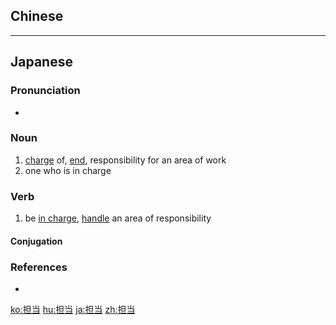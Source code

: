 {{also|擔當}}
==Chinese==
{{zh-see|擔當}}

----

==Japanese==
{{ja-kanjitab|たん|とう|yomi=on}}

===Pronunciation===
* {{ja-pron|たんとう|yomi=o}}

===Noun===
{{ja-noun|たんとう}}
# [[charge]] of, [[end]], responsibility for an area of work
# one who is in charge
#: {{ja-usex|２年生の担当です。|に ねん せい の たんとう です。|I am in charge of the 2nd-grade class.}}

===Verb===
{{ja-verb-suru|tr=trans|たんとう}}

# be [[in charge]], [[handle]] an area of responsibility

====Conjugation====
{{ja-suru|たんとう}}

===References===
* {{R:Shogakukan}}

[[ko:担当]]
[[hu:担当]]
[[ja:担当]]
[[zh:担当]]